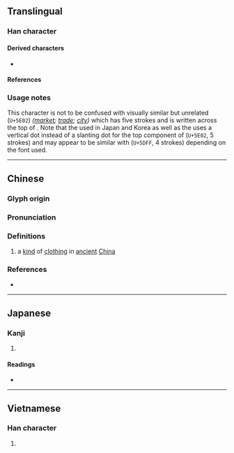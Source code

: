 {{also|市|帀}}
{{character info/new}}
==Translingual==

===Han character===
{{Han char|rn=50|rad=巾|as=01|sn=4|four=50227|canj=JB|ids=⿻一巾}}

====Derived characters====
* {{l|mul|[[㤄]], [[䢌]], [[杮]], [[犻]], [[㺻]], [[䍨]], [[䑔]], [[䟛]], [[䣪]], [[馷]], [[䰽]], [[芾]]}} <!-- Contains 巿 (U+5DFF, 4 strokes) not 市 (U+5E02, 5 strokes) -->

====References====
{{Han ref|kx=0328.010|dkj=08772|dj=0632.100|hdz=10728.020|uh=5DFF}}

===Usage notes===
This character is not to be confused with visually similar but unrelated <font size=6, lang=zh>{{l|mul|市}}</font> (<code>U+5E02</code>) ''([[market]]; [[trade]]; [[city]])'' which has five strokes and is written <font size=4, lang=zh>{{l|mul|亠}}</font> across the top of {{l|mul|巾}}. Note that the {{w|Ming (typefaces)|Ming typeface}} used in Japan and Korea as well as the {{w|Kangxi dictionary}} uses a vertical dot instead of a slanting {{l|mul|丶}} dot for the top component of <font size=6, lang=zh>{{l|mul|市}}</font> (<code>U+5E02</code>, 5 strokes) and may appear to be similar with <font size=6, lang=zh>{{l|mul|巿}}</font> (<code>U+5DFF</code>, 4 strokes) depending on the font used.

----

==Chinese==
{{zh-forms|alt=*韍}}

===Glyph origin===
{{Han etym}}

===Pronunciation===
{{zh-pron
|m=fú
|c=fat1
|mc=y
|oc=y
|cat=
}}

===Definitions===
{{zh-hanzi}}

# a [[kind]] of [[clothing]] in [[ancient]] [[China]]

===References===
* {{R:twedu|B00917}}

----

==Japanese==

===Kanji===
{{ja-kanji|grade=|rs=巾01}}

# {{rfdef|ja|sort=巾01}}

====Readings====
* {{ja-readings
|goon=ほち
|kanon=ふつ
|kun=ひざかけ
}}

----

==Vietnamese==

===Han character===
{{vi-hantu|rs=巾01|phất}}<!--Nom Foundation does not have this character in its database-->

# {{rfdef|vi|sort=巾01}}